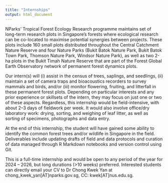 ```yaml
---
title: "Internships"
output: html_document
---
```


NParks’ Tropical Forest Ecology Research programme maintains set of long-term research plots in Singapore’s forests where ecological research can be co-located to maximise potential synergies between projects. These plots include 160 small plots distributed throughout the Central Catchment Nature Reserve and four Nature Parks (Bukit Batok Nature Park, Bukit Batok Town Park, Thomson Nature Park, Windsor Nature Park), as well as two 2-ha plots in the Bukit Timah Nature Reserve that are part of the Forest Global Earth Observatory network of permanent forest dynamics plots.

Our intern(s) will (i) assist in the census of trees, saplings, and seedlings, (ii) maintain a set of camera traps and bioacoustics recorders to survey mammals and birds, and/or (iii) monitor flowering, fruiting, and litterfall in these permanent forest plots. Depending on particular interests and any prior experience or skillsets of the intern, they may focus on just one or two of these aspects. Regardless, this internship would be field-intensive, with about 2–3 days of fieldwork per week. It would also involve office/dry laboratory work: drying, sorting, and weighing of leaf litter, as well as sorting of specimens, photographs and data entry.

At the end of this internship, the student will have gained some ability to identify the common forest trees and/or wildlife in Singapore in the field. Deliverables include updating drafts of field and data protocols and curation of data managed through R Markdown notebooks and version control using Git.

This is a full-time internship and would be open to any period of the year for 2024 – 2026, but long durations (>10 weeks) preferred. Interested students can directly email your CV to Dr Chong Kwek Yan at chong_kwek_yan[AT]nparks.gov.sg, CC: kwek[AT]nus.edu.sg.
